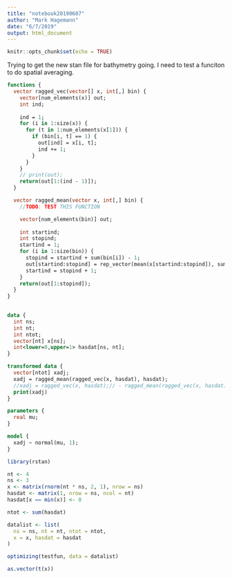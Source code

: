 ```yaml
---
title: "notebook20190607"
author: "Mark Hagemann"
date: "6/7/2019"
output: html_document
---
```


```r
knitr::opts_chunk$set(echo = TRUE)
```

Trying to get the new stan file for bathymetry going. I need to test a funciton to do spatial averaging. 


```stan
functions {
  vector ragged_vec(vector[] x, int[,] bin) {
    vector[num_elements(x)] out;
    int ind;
    
    ind = 1;
    for (i in 1:size(x)) {
      for (t in 1:num_elements(x[1])) {
        if (bin[i, t] == 1) {
          out[ind] = x[i, t];
          ind += 1;
        }
      }
    }
    // print(out);
    return(out[1:(ind - 1)]);
  }

  vector ragged_mean(vector x, int[,] bin) {
    //TODO: TEST THIS FUNCTION

    vector[num_elements(bin)] out;
    
    int startind;
    int stopind; 
    startind = 1;
    for (i in 1:size(bin)) {
      stopind = startind + sum(bin[i]) - 1; 
      out[startind:stopind] = rep_vector(mean(x[startind:stopind]), sum(bin[i]));
      startind = stopind + 1;
    }
    return(out[1:stopind]);
  }
}
  

data {
  int ns;
  int nt;
  int ntot;
  vector[nt] x[ns];
  int<lower=0,upper=1> hasdat[ns, nt];
}

transformed data {
  vector[ntot] xadj;
  xadj = ragged_mean(ragged_vec(x, hasdat), hasdat);
  //xadj = ragged_vec(x, hasdat);// - ragged_mean(ragged_vec(x, hasdat), hasdat);
  print(xadj)
}

parameters {
  real mu;
}

model {
  xadj ~ normal(mu, 1);
}

```

```r
library(rstan)

nt <- 4
ns <- 3
x <- matrix(rnorm(nt * ns, 2, 1), nrow = ns)
hasdat <- matrix(1, nrow = ns, ncol = nt) 
hasdat[x == min(x)] <- 0

ntot <- sum(hasdat)

datalist <- list(
  ns = ns, nt = nt, ntot = ntot,
  x = x, hasdat = hasdat
)

optimizing(testfun, data = datalist)

```


```r
as.vector(t(x))
```

